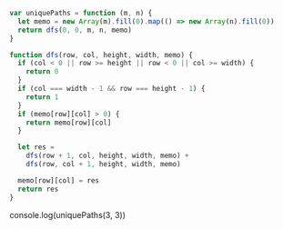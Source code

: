 ```js
var uniquePaths = function (m, n) {
  let memo = new Array(m).fill(0).map(() => new Array(n).fill(0))
  return dfs(0, 0, m, n, memo)
}

function dfs(row, col, height, width, memo) {
  if (col < 0 || row >= height || row < 0 || col >= width) {
    return 0
  }
  if (col === width - 1 && row === height - 1) {
    return 1
  }
  if (memo[row][col] > 0) {
    return memo[row][col]
  }

  let res =
    dfs(row + 1, col, height, width, memo) +
    dfs(row, col + 1, height, width, memo)

  memo[row][col] = res
  return res
}
```

console.log(uniquePaths(3, 3))
